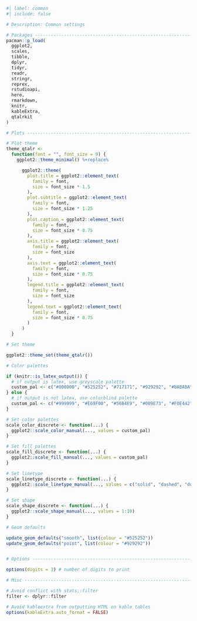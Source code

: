 ```r
#| label: common
#| include: false

# Description: Common settings

# Packages ---------------------------------------------------------------
pacman::p_load(
  ggplot2,
  scales,
  tibble,
  dplyr,
  tidyr,
  readr,
  stringr,
  reprex,
  rstudioapi,
  here,
  rmarkdown,
  knitr,
  kableExtra,
  qtalrkit
)

# Plots ------------------------------------------------------------------

# Plot theme
theme_qtalr <-
  function(font = "", font_size = 9) {
    ggplot2::theme_minimal() %+replace%

      ggplot2::theme(
        plot.title = ggplot2::element_text(
          family = font,
          size = font_size * 1.5
        ),
        plot.subtitle = ggplot2::element_text(
          family = font,
          size = font_size * 1.25
        ),
        plot.caption = ggplot2::element_text(
          family = font,
          size = font_size * 0.75
        ),
        axis.title = ggplot2::element_text(
          family = font,
          size = font_size
        ),
        axis.text = ggplot2::element_text(
          family = font,
          size = font_size * 0.75
        ),
        legend.title = ggplot2::element_text(
          family = font,
          size = font_size
        ),
        legend.text = ggplot2::element_text(
          family = font,
          size = font_size * 0.75
        )
      )
  }

# Set theme 

ggplot2::theme_set(theme_qtalr())

# Color palettes 

if (knitr::is_latex_output()) {
  # if output is latex, use greyscale palette
  custom_pal <- c("#000000", "#525252", "#717171", "#929292", "#BABABA", "#DADADA") # print palette
} else {
  # if output is not latex, use colorblind palette
  custom_pal <- c("#999999", "#E69F00", "#56B4E9", "#009E73", "#F0E442", "#0072B2", "#D55E00", "#CC79A7") # colorblind palette
}

# Set color palettes
scale_color_discrete <- function(...) {
  ggplot2::scale_color_manual(..., values = custom_pal)
}

# Set fill palettes
scale_fill_discrete <- function(...) {
  ggplot2::scale_fill_manual(..., values = custom_pal)
}

# Set linetype 
scale_linetype_discrete <- function(...) {
  ggplot2::scale_linetype_manual(..., values = c("solid", "dashed", "dotted", "dotdash", "longdash", "twodash"))
}

# Set shape
scale_shape_discrete <- function(...) {
  ggplot2::scale_shape_manual(..., values = 1:10)
}

# Geom defaults 

update_geom_defaults("smooth", list(colour = "#525252"))
update_geom_defaults("point", list(colour = "#929292"))


# Options ----------------------------------------------------------------

options(digits = 3) # number of digits to print

# Misc -------------------------------------------------------------------

# Avoid conflict with stats::filter
filter <- dplyr::filter 

# Avoid kableextra from outputting HTML on kable tables
options(kableExtra.auto_format = FALSE)
```